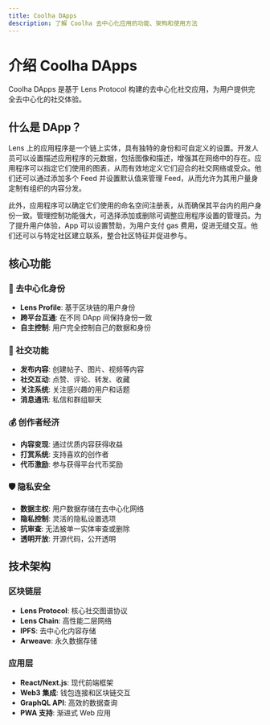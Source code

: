 ```yaml
---
title: Coolha DApps
description: 了解 Coolha 去中心化应用的功能、架构和使用方法
---
```


# 介绍 Coolha DApps

Coolha DApps 是基于 Lens Protocol 构建的去中心化社交应用，为用户提供完全去中心化的社交体验。

## 什么是 DApp？

Lens 上的应用程序是一个链上实体，具有独特的身份和可自定义的设置。开发人员可以设置描述应用程序的元数据，包括图像和描述，增强其在网络中的存在。应用程序可以指定它们使用的图表，从而有效地定义它们迎合的社交网络或受众。他们还可以通过添加多个 Feed 并设置默认值来管理 Feed，从而允许为其用户量身定制有组织的内容分发。

此外，应用程序可以确定它们使用的命名空间注册表，从而确保其平台内的用户身份一致。管理控制功能强大，可选择添加或删除可调整应用程序设置的管理员。为了提升用户体验，App 可以设置赞助，为用户支付 gas 费用，促进无缝交互。他们还可以与特定社区建立联系，整合社区特征并促进参与。


## 核心功能

### 🔗 去中心化身份

- **Lens Profile**: 基于区块链的用户身份
- **跨平台互通**: 在不同 DApp 间保持身份一致
- **自主控制**: 用户完全控制自己的数据和身份

### 📱 社交功能

- **发布内容**: 创建帖子、图片、视频等内容
- **社交互动**: 点赞、评论、转发、收藏
- **关注系统**: 关注感兴趣的用户和话题
- **消息通讯**: 私信和群组聊天

### 💰 创作者经济

- **内容变现**: 通过优质内容获得收益
- **打赏系统**: 支持喜欢的创作者
- **代币激励**: 参与获得平台代币奖励

### 🛡️ 隐私安全

- **数据主权**: 用户数据存储在去中心化网络
- **隐私控制**: 灵活的隐私设置选项
- **抗审查**: 无法被单一实体审查或删除
- **透明开放**: 开源代码，公开透明

## 技术架构

### 区块链层

- **Lens Protocol**: 核心社交图谱协议
- **Lens Chain**: 高性能二层网络
- **IPFS**: 去中心化内容存储
- **Arweave**: 永久数据存储

### 应用层

- **React/Next.js**: 现代前端框架
- **Web3 集成**: 钱包连接和区块链交互
- **GraphQL API**: 高效的数据查询
- **PWA 支持**: 渐进式 Web 应用


